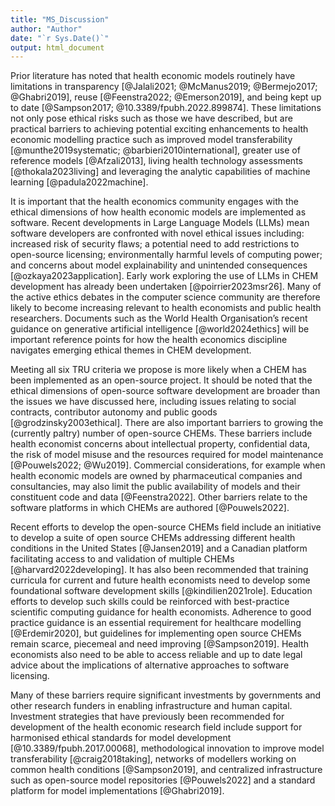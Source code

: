 ```yaml
---
title: "MS_Discussion"
author: "Author"
date: "`r Sys.Date()`"
output: html_document
---
```


Prior literature has noted that health economic models routinely have limitations in transparency [@Jalali2021; @McManus2019; @Bermejo2017; @Ghabri2019], reuse [@Feenstra2022; @Emerson2019], and being kept up to date [@Sampson2017; @10.3389/fpubh.2022.899874]. These limitations not only pose ethical risks such as those we have described, but are practical barriers to achieving potential exciting enhancements to health economic modelling practice such as improved model transferability [@munthe2019systematic; @barbieri2010international], greater use of reference models [@Afzali2013], living health technology assessments [@thokala2023living] and leveraging the analytic capabilities of machine learning [@padula2022machine].

It is important that the health economics community engages with the ethical dimensions of how health economic models are implemented as software. Recent developments in Large Language Models (LLMs) mean software developers are confronted with novel ethical issues including: increased risk of security flaws; a potential need to add restrictions to open-source licensing; environmentally harmful levels of computing power; and concerns about model explainability and unintended consequences [@ozkaya2023application]. Early work exploring the use of LLMs in CHEM development has already been undertaken [@poirrier2023msr26]. Many of the active ethics debates in the computer science community are therefore likely to become increasing relevant to health economists and public health researchers. Documents such as the World Health Organisation's recent guidance on generative artificial intelligence [@world2024ethics] will be important reference points for how the health economics discipline navigates emerging ethical themes in CHEM development.

Meeting all six TRU criteria we propose is more likely when a CHEM has been implemented as an open-source project<!-- and model transferability -->. It should be noted that the ethical dimensions of open-source software development are broader than the issues we have discussed here, including issues relating to social contracts, contributor autonomy and public goods [@grodzinsky2003ethical]. There are also important barriers to growing the (currently paltry) number of open-source CHEMs. These barriers include health economist concerns about intellectual property, confidential data, the risk of model misuse and the resources required for model maintenance [@Pouwels2022; @Wu2019]. Commercial considerations, for example when health economic models are owned by pharmaceutical companies and consultancies, may also limit the public availability of models and their constituent code and data [@Feenstra2022]. Other barriers relate to <!-- model generalisability and transferability and  -->the software platforms in which CHEMs are authored [@Pouwels2022].

Recent efforts to develop the open-source CHEMs field include an initiative to develop a suite of open source CHEMs addressing different health conditions in the United States [@Jansen2019] and a Canadian platform facilitating access to and validation of multiple CHEMs [@harvard2022developing]. It has also been recommended that training curricula for current and future health economists need to develop some foundational software development skills [@kindilien2021role]. Education efforts to develop such skills could be reinforced with best-practice scientific computing guidance for health economists. Adherence to good practice guidance is an essential requirement for healthcare modelling [@Erdemir2020], but guidelines for implementing open source CHEMs remain scarce, piecemeal and need improving [@Sampson2019]. Health economists also need to be able to access reliable and up to date legal advice about the implications of alternative approaches to software licensing.

<!-- Move to discussion--><!-- In health economics the related and enabling concept of reference models has been recommended [@Afzali2013].  -->
<!-- Transferring a health economic model developed for one jurisdiction for application in another typically involves retaining some features and updating others [@barbieri2010international]. However, models do not always make implementation choices (for example, use of concepts with standardised meanings across jurisdictions)<!-- [@garcia2021cost] -->  <!-- facilitate such selective re-use. -->
<!-- Open-source CHEMs remain rare [@Feenstra2022; @Emerson2019]. The software used to develop CHEMs was identified as a barrier to open-source model implementations by participants in a 2020 survey of health economists [@Pouwels2022]. Other reported barriers relate to difficulties in generalising models, updating models and transferring model data, concerns about the level of public access and lack of interest from decision-makers, and legal, confidentiality and security considerations [@Pouwels2022].  -->

Many of these barriers require significant investments by governments and other research funders in enabling infrastructure and human capital. <!-- A core responsibility of research funders is reducing waste in research [@chalmers2014increase]. Investments in modelling projects might generate greater social returns if they supported the project activities necessary to develop CHEMs that are easily understood, widely reused and well maintained.  --> Investment strategies that have previously been recommended for development of the health economic research field include support for harmonised ethical standards for model development [@10.3389/fpubh.2017.00068], methodological innovation to improve model transferability [@craig2018taking], networks of modellers working on common health conditions [@Sampson2019], and  centralized infrastructure such as open-source model repositories [@Pouwels2022] and a standard platform for model implementations [@Ghabri2019]. 

<!-- Each of these strategies could benefit from enabling technical infrastructure, for example software frameworks that support the development of CHEMs that meet ethical criteria. We are currently engaged in developing a prototype of one such software framework [@ready4fw2024]. -->




<!-- Adherence to good practice guidance is an essential requirement for healthcare modelling [@Erdemir2020] and there is a need for better and comprehensive guidelines about how health economists should implement health economic models as software.  -->


<!-- Development of software frameworks to support ethical CHEM implementations could enable and enhance each of these strategies. --> 



<!-- As illustrated by Table \@ref(tab:checktb), we have developed a prototype software framework that can be used to implement youth mental health CHEMs that largely satisfy our TRU criteria. However, in its current form our software framework is too fragile to be recommended as anything more than a prototype for supporting the development needs of other modelling teams and projects. We developed our prototype software framework primarily to address the user requirements of one group – ourselves. Factors such as user enjoyment, usability, active user-community and supporting resources influence adoption of software frameworks [@myllarniemi2018development]. We currently lack the resources required to  address these issues for our software framework. -->

<!-- However, our prototype has a number of features that future work on CHEM software frameworks may find useful to incorporate. Firstly, developing a software framework to work within an existing and widely used open-source programming language such as R, can keep framework scope relatively narrow. This makes it more tractable to develop, maintain and learn, and facilitates integration with other modelling tools written in that language (e.g., the dependency libraries we list in Table \@ref(tab:cpkgs)). Secondly, implementation that combines both object-oriented and functional programming paradigms can avail of the modular and syntactical simplicity benefits of the former, while limiting needless bundling of code artefacts. Thirdly, a sensible trade-off needs to be found between transparent code implementation (which requires clear and sufficiently detailed documentation) and Agile Software Development (for which a foundational principle is prioritising the development of working code over writing documentation [@beck2001manifesto]). Our software framework makes this trade off by enforcing the use of consistent code style conventions and file organisation which in turn enables automated generation of simple documentation at every CHEM module update. All model data-structures and algorithms are therefore always documented (at least minimally, with machine authored content), meaning model developers have a requirement to write customised documentation less frequently. Many of the features of our prototype software framework have the potential to be significantly enhanced through integration with evolving code and documentation authoring capabilities of large language models. -->

<!-- Our software framework provides the outline of a technical solution to some of the challenges of open-source CHEM development. However, better tools alone are insufficient and policy and institutional changes are also required.  -->




<!-- A future software framework for ethical CHEMs would ideally incorporate a base set of features useful to developers of computational models across all domains of public health and health economics, with the capability for community-led extensions that are tailored to the needs of modellers focused on specific health-conditions. Such approaches will likely be important to ensure a sufficient potential user-base to make CHEM software frameworks sustainable. -->










